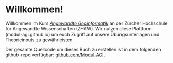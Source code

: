 # Willkommen! {.unnumbered .unlisted}

Willkommen im Kurs *[Angewandte Geoinformatik](https://bsc-ui.studienplaner.lsfm.zhaw.ch/module/angewandte-geoinformatik)* an der Zürcher Hochschule für Angewandte Wissenschaften (ZHAW). Wir nutzen diese Plattform (modul-agi.github.io) um euch Zugriff auf unsere Übungsunterlagen und Theorieinputs zu gewährleisten. 

Der gesamte Quellcode um dieses Buch zu erstellen ist in dem folgenden github-repo verfügbar: [github.com/Modul-AGI](https://github.com/Modul-AGI/).

